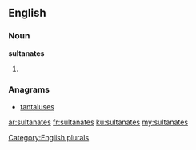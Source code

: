 ==English==

===Noun===
'''sultanates'''

# {{plural of|[[sultanate]]}}

===Anagrams===
* [[tantaluses#English|tantaluses]]

[[Category:English plurals]]

[[ar:sultanates]]
[[fr:sultanates]]
[[ku:sultanates]]
[[my:sultanates]]